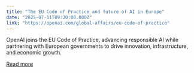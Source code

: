 ```yaml
---
title: "The EU Code of Practice and future of AI in Europe"
date: "2025-07-11T09:30:00.000Z"
link: "https://openai.com/global-affairs/eu-code-of-practice"
---
```


OpenAI joins the EU Code of Practice, advancing responsible AI while partnering with European governments to drive innovation, infrastructure, and economic growth.

[Read more](https://openai.com/global-affairs/eu-code-of-practice)
